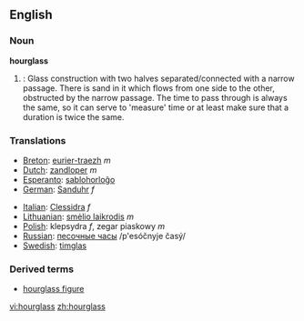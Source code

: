 ==English==

===Noun===
{{wikipedia}}
'''hourglass'''
#{{time}}: Glass construction with two halves separated/connected with a narrow passage. There is sand in it which flows from one side to the other, obstructed by the narrow passage. The time to pass through is always the same, so it can serve to 'measure' time or at least make sure that a duration is twice the same.

===Translations===
{{top}}
*[[Breton]]: [[eurier-traezh]] ''m''
*[[Dutch]]: [[zandloper]] ''m''
*[[Esperanto]]: [[sablohorloĝo]]
*[[German]]: [[Sanduhr]] ''f''
{{mid}}
*[[Italian]]: [[Clessidra]] ''f''
*[[Lithuanian]]: [[smėlio laikrodis]] ''m''
*[[Polish]]: klepsydra ''f'', zegar piaskowy ''m''
*[[Russian]]: [[песочные часы]] /p'esóčnyje časý/ {{p}} <!--sandclock-->
*[[Swedish]]: [[timglas]]
{{bottom}}

===Derived terms===
*[[hourglass figure]]

[[vi:hourglass]]
[[zh:hourglass]]
